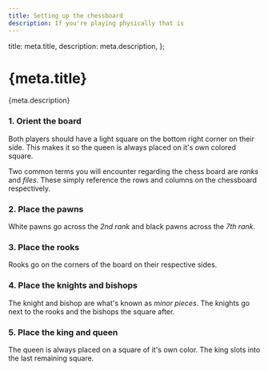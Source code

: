 ```yaml
---
title: Setting up the chessboard
description: If you're playing physically that is
---
```


  title: meta.title,
  description: meta.description,
};

<h1 id={meta.title.split(" ").join("-").toLowerCase()}>{meta.title}</h1>

<p className="lead">{meta.description}</p>

### 1. Orient the board

<Chessboard>
  <CircleMarker slot="a8" />
  <CircleMarker slot="h1" />
</Chessboard>

Both players should have a light square on the bottom right corner on their side. This makes it so the queen is always placed on it's own colored square.

<Callout title="Note:">

Two common terms you will encounter regarding the chess board are _ranks_ and _files_. These simply reference the rows and columns on the chessboard respectively.

</Callout>

### 2. Place the pawns

<Chessboard fen="8/pppppppp/8/8/8/8/PPPPPPPP/8 w - - 0 1" />

White pawns go across the _2nd rank_ and black pawns across the _7th rank_.

### 3. Place the rooks

<Chessboard fen="r6r/pppppppp/8/8/8/8/PPPPPPPP/R6R w - - 0 1" />

Rooks go on the corners of the board on their respective sides.

### 4. Place the knights and bishops

<Chessboard fen="rnb2bnr/pppppppp/8/8/8/8/PPPPPPPP/RNB2BNR w - - 0 1" />

The knight and bishop are what's known as _minor pieces_. The knights go next to the rooks and the bishops the square after.

### 5. Place the king and queen

<Chessboard fen="start" />

The queen is always placed on a square of it's own color. The king slots into the last remaining square.
